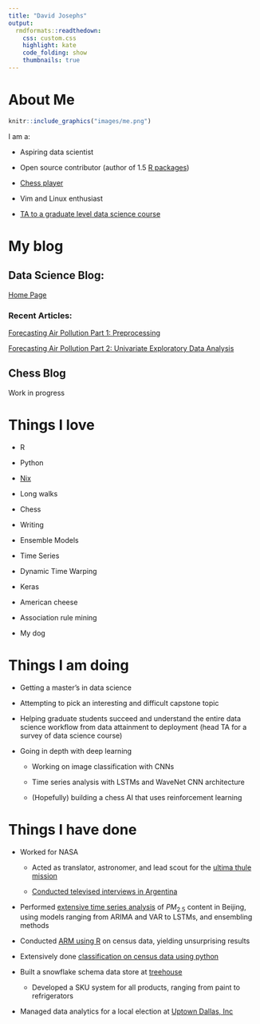 ```yaml
---
title: "David Josephs"
output:
  rmdformats::readthedown:
    css: custom.css
    highlight: kate
    code_folding: show
    thumbnails: true
---
```



# About Me


```r
knitr::include_graphics("images/me.png")

```


I am a:

* Aspiring data scientist

* Open source contributor (author of 1.5 [R packages](https://rdrr.io/github/josephsdavid/tswgewrapped/))

* [Chess player](https://lichess.org/@/Jdj8af)

* Vim and Linux enthusiast

* [TA to a graduate level data science course](https://github.com/josephsdavid/teachR)


# My blog

## Data Science Blog:

[Home Page](Dsblog.html)

### Recent Articles:

[Forecasting Air Pollution Part 1: Preprocessing](tspreprocessing.html)

[Forecasting Air Pollution Part 2: Univariate Exploratory Data Analysis](tsEDA.html)

## Chess Blog

Work in progress

# Things I love

* R

* Python

* [Nix](https://nixos.org/nix/)

* Long walks

* Chess

* Writing

* Ensemble Models

* Time Series

* Dynamic Time Warping

* Keras

* American cheese

* Association rule mining

* My dog

# Things I am doing
* Getting a master's in data science

* Attempting to pick an interesting and difficult capstone topic

* Helping graduate students succeed and understand the entire data science workflow from data attainment to deployment (head TA for a survey of data science course)

* Going in depth with deep learning

  * Working on image classification with CNNs

  * Time series analysis with LSTMs and WaveNet CNN architecture

  * (Hopefully) building a chess AI that uses reinforcement learning


# Things I have done

* Worked for NASA

  * Acted as translator, astronomer, and lead scout for the [ultima thule mission](https://www.nasa.gov/feature/nasa-s-new-horizons-team-strikes-gold-in-argentina/)

  * [Conducted televised interviews in Argentina](https://twitter.com/UVaOccultChaser/status/885859356054622209)

* Performed [extensive time series analysis](https://github.com/josephsdavid/ChinesePM) of $PM_{2.5}$ content in Beijing, using models ranging from ARIMA and VAR to LSTMs, and ensembling methods

* Conducted [ARM using R](https://github.com/drake-smu/7331-lab-3) on census data, yielding unsurprising results

* Extensively done [classification on census data using python](https://github.com/drake-smu/7331-lab-2)

* Built a snowflake schema data store at [treehouse](https://www.dmagazine.com/sponsored/2017/06/treehouse-has-arrived-in-dallas/)
  
  * Developed a SKU system for all products, ranging from paint to refrigerators

* Managed data analytics for a local election at [Uptown Dallas, Inc](http://uptowndallas.net/)



